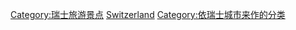 [[Category:瑞士旅游景点|Category:瑞士旅游景点]]
[[Category:各國各城市旅遊景點|Switzerland]]
[[Category:依瑞士城市来作的分类|Category:依瑞士城市来作的分类]]